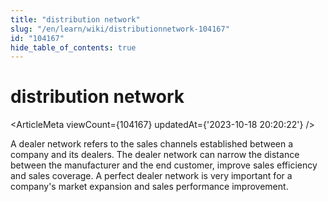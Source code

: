 ```yaml
---
title: "distribution network"
slug: "/en/learn/wiki/distributionnetwork-104167"
id: "104167"
hide_table_of_contents: true
---
```



<Breadcrumbs current="distribution network" />

# distribution network

<ArticleMeta viewCount={104167} updatedAt={'2023-10-18 20:20:22'} />
<div className='border-solid border-b border-t-0 my-4 border-[var(--ifm-color-gray-300)]' />

A dealer network refers to the sales channels established between a company and its dealers. The dealer network can narrow the distance between the manufacturer and the end customer, improve sales efficiency and sales coverage. A perfect dealer network is very important for a company's market expansion and sales performance improvement.
